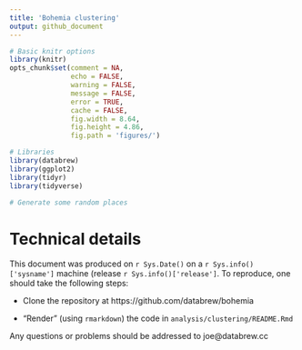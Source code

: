 ```yaml
---
title: 'Bohemia clustering'
output: github_document
---
```


```r
# Basic knitr options
library(knitr)
opts_chunk$set(comment = NA, 
               echo = FALSE, 
               warning = FALSE, 
               message = FALSE, 
               error = TRUE, 
               cache = FALSE,
               fig.width = 8.64,
               fig.height = 4.86,
               fig.path = 'figures/')
```


```r
# Libraries
library(databrew)
library(ggplot2)
library(tidyr)
library(tidyverse)
```


```r
# Generate some random places
```


# Technical details

This document was produced on `r Sys.Date()` on a `r Sys.info()['sysname']` machine (release `r Sys.info()['release']`. To reproduce, one should take the following steps:

- Clone the repository at https://github.com/databrew/bohemia

- "Render" (using `rmarkdown`) the code in `analysis/clustering/README.Rmd`

Any questions or problems should be addressed to joe@databrew.cc